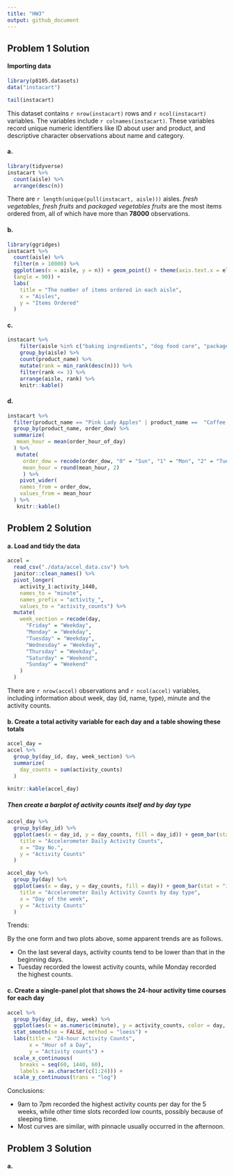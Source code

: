 ```yaml
---
title: "HW3"
output: github_document
---
```


## Problem 1 Solution

#### Importing data
```r
library(p8105.datasets)
data("instacart")

tail(instacart)
```

This dataset contains `r nrow(instacart)` rows and `r ncol(instacart)` variables. The variables include `r colnames(instacart)`. These variables record unique numeric identifiers like ID about user and product, and descriptive character observations about name and category.

#### a.
```r
library(tidyverse)
instacart %>%
  count(aisle) %>%
  arrange(desc(n))
```

There are `r length(unique(pull(instacart, aisle)))` aisles. _fresh vegetables_, _fresh fruits_ and _packaged vegetables fruits_ are the most items ordered from, all of which have more than **78000** observations.

#### b.
```r
library(ggridges)
instacart %>%
  count(aisle) %>%
  filter(n > 10000) %>%
  ggplot(aes(x = aisle, y = n)) + geom_point() + theme(axis.text.x = element_text
  (angle = 90)) +
  labs(
    title = "The number of items ordered in each aisle",
    x = "Aisles",
    y = "Items Ordered"
  )
```

#### c.
```r
instacart %>% 
    filter(aisle %in% c("baking ingredients", "dog food care", "packaged vegetables fruits")) %>% 
    group_by(aisle) %>% 
    count(product_name) %>% 
    mutate(rank = min_rank(desc(n))) %>% 
    filter(rank <= 3) %>% 
    arrange(aisle, rank) %>% 
    knitr::kable()
```


#### d.
```r
instacart %>% 
  filter(product_name == "Pink Lady Apples" | product_name ==  "Coffee Ice Cream") %>%
  group_by(product_name, order_dow) %>% 
  summarize(
   mean_hour = mean(order_hour_of_day)
  ) %>% 
   mutate(
     order_dow = recode(order_dow, "0" = "Sun", "1" = "Mon", "2" = "Tue", "3" = "Wed", "4" = "Thu", "5" = "Fri", "6" = "Sat"),
     mean_hour = round(mean_hour, 2)
     ) %>% 
    pivot_wider(
    names_from = order_dow,
    values_from = mean_hour
  ) %>% 
   knitr::kable()
```

## Problem 2 Solution

#### a. Load and tidy the data
```r
accel =
  read_csv("./data/accel_data.csv") %>%
  janitor::clean_names() %>% 
  pivot_longer(
    activity_1:activity_1440,
    names_to = "minute",
    names_prefix = "activity_",
    values_to = "activity_counts") %>% 
  mutate(
    week_section = recode(day,
      "Friday" = "Weekday",
      "Monday" = "Weekday",
      "Tuesday" = "Weekday",
      "Wednesday" = "Weekday",
      "Thursday" = "Weekday",
      "Saturday" = "Weekend",
      "Sunday" = "Weekend"
    )
  )
```

There are `r nrow(accel)` observations and `r ncol(accel)` variables, including information about week, day (id, name, type), minute and the activity counts.

#### b. Create a total activity variable for each day and a table showing these totals
```r
accel_day =
accel %>% 
  group_by(day_id, day, week_section) %>% 
  summarize(
    day_counts = sum(activity_counts)
  )
  
knitr::kable(accel_day)
```

##### Then create a barplot of activity counts itself and by day type

```r
accel_day %>%
  group_by(day_id) %>%
  ggplot(aes(x = day_id, y = day_counts, fill = day_id)) + geom_bar(stat = "identity", position = "dodge") + labs(
    title = "Accelerometer Daily Activity Counts",
    x = "Day No.",
    y = "Activity Counts"
  )
```

```r
accel_day %>%
  group_by(day) %>%
  ggplot(aes(x = day, y = day_counts, fill = day)) + geom_bar(stat = "identity", position = "dodge") + labs(
    title = "Accelerometer Daily Activity Counts by day type",
    x = "Day of the week",
    y = "Activity Counts"
  )
```

Trends:

By the one form and two plots above, some apparent trends are as follows.

* On the last several days, activity counts tend to be lower than that in the beginning days.
* Tuesday recorded the lowest activity counts, while Monday recorded the highest counts.

#### c. Create a single-panel plot that shows the 24-hour activity time courses for each day
```r
accel %>% 
  group_by(day_id, day, week) %>%
  ggplot(aes(x = as.numeric(minute), y = activity_counts, color = day, group = day_id)) + 
  stat_smooth(se = FALSE, method = "loess") +
  labs(title = "24-hour Activity Counts",
       x = "Hour of a Day",
       y = "Activity counts") +
  scale_x_continuous(
    breaks = seq(60, 1440, 60), 
    labels = as.character(c(1:24))) +
  scale_y_continuous(trans = "log")
```

Conclusions:

* 9am to 7pm recorded the highest activity counts per day for the 5 weeks, while other time slots recorded low counts, possibly because of sleeping time.
* Most curves are similar, with pinnacle usually occurred in the afternoon.


## Problem 3 Solution

#### a.
```r

```



```r

```



```r

```



```r

```



```r

```



```r

```



```r

```



```r

```
